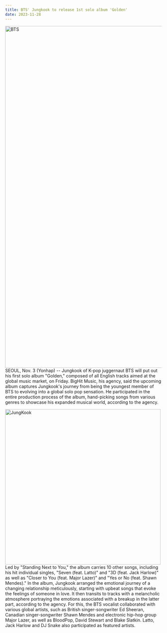 ```yaml
---
title: BTS' Jungkook to release 1st solo album 'Golden'
date: 2023-11-28
---
```


<img
  src="/assets/images/blogs/post-01.jpg"
  width="1100px"
  height="auto"
  alt="BTS"
/>
<br />
SEOUL, Nov. 3 (Yonhap) -- Jungkook of K-pop juggernaut BTS will put out his
first solo album "Golden," composed of all English tracks aimed at the global
music market, on Friday. BigHit Music, his agency, said the upcoming album
captures Jungkook's journey from being the youngest member of BTS to evolving
into a global solo pop sensation. He participated in the entire production
process of the album, hand-picking songs from various genres to showcase his
expanded musical world, according to the agency.
<br />

<img
  src="/assets/images/blogs/JungKook.jpg"
  width="500px"
  height="auto"
  alt="JungKook"
/>
<br />
Led by "Standing Next to You," the album carries 10 other songs, including his
hit individual singles, "Seven (feat. Latto)" and "3D (feat. Jack Harlow)" as
well as "Closer to You (feat. Major Lazer)" and "Yes or No (feat. Shawn
Mendes)." In the album, Jungkook arranged the emotional journey of a changing
relationship meticulously, starting with upbeat songs that evoke the feelings of
someone in love. It then transits to tracks with a melancholic atmosphere
portraying the emotions associated with a breakup in the latter part, according
to the agency. For this, the BTS vocalist collaborated with various global
artists, such as British singer-songwriter Ed Sheeran, Canadian
singer-songwriter Shawn Mendes and electronic hip-hop group Major Lazer, as well
as BloodPop, David Stewart and Blake Slatkin. Latto, Jack Harlow and DJ Snake
also participated as featured artists.
